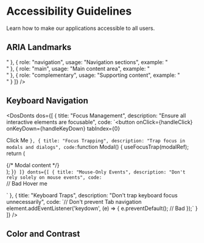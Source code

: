
<Meta title="Guides/Accessibility" />

# Accessibility Guidelines

Learn how to make our applications accessible to all users.

## ARIA Landmarks

<Table 
    columns={[
        { key: "role", header: "ARIA Role" },
        { key: "usage", header: "Usage" },
        { key: "example", header: "Example" }
    ]}
    data={[
        { 
            role: "banner", 
            usage: "Primary header of the page", 
            example: "<header role='banner'>" 
        },
        { 
            role: "navigation", 
            usage: "Navigation sections", 
            example: "<nav role='navigation'>" 
        },
        { 
            role: "main", 
            usage: "Main content area", 
            example: "<main role='main'>" 
        },
        { 
            role: "complementary", 
            usage: "Supporting content", 
            example: "<aside role='complementary'>" 
        }
    ]}
/>

## Keyboard Navigation

<DosDonts 
    dos={[
        {
            title: "Focus Management",
            description: "Ensure all interactive elements are focusable",
            code: `<button
  onClick={handleClick}
  onKeyDown={handleKeyDown}
  tabIndex={0}
>
  Click Me
</button>`
        },
        {
            title: "Focus Trapping",
            description: "Trap focus in modals and dialogs",
            code: `function Modal() {
  useFocusTrap(modalRef);
  return (
    <div ref={modalRef} role="dialog">
      {/* Modal content */}
    </div>
  );
}`
        }
    ]}
    donts={[
        {
            title: "Mouse-Only Events",
            description: "Don't rely solely on mouse events",
            code: `<div onMouseOver={showTooltip}>  // Bad
  Hover me
</div>`
        },
        {
            title: "Keyboard Traps",
            description: "Don't trap keyboard focus unnecessarily",
            code: `// Don't prevent Tab navigation
element.addEventListener('keydown', (e) => {
  e.preventDefault();  // Bad
});`
        }
    ]}
/>

## Color and Contrast

<Table 
    columns={[
        { key: "requirement", header: "Requirement" },
        { key: "ratio", header: "Contrast Ratio" },
        { key: "example", header: "Example Use" }
    ]}
    data={[
        { 
            requirement: "Normal Text", 
            ratio: "4.5:1 minimum", 
            example: "Body text, labels" 
        },
        { 
            requirement: "Large Text", 
            ratio: "3:1 minimum", 
            example: "Headings, large buttons" 
        },
        { 
            requirement: "UI Components", 
            ratio: "3:1 minimum", 
            example: "Input borders, icons" 
        }
    ]}
/> 